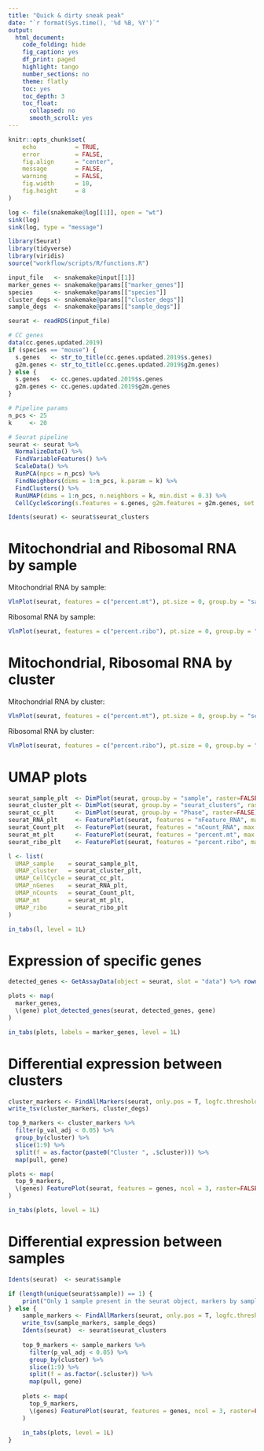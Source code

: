 ```yaml
---
title: "Quick & dirty sneak peak"
date: "`r format(Sys.time(), '%d %B, %Y')`"
output:
  html_document:
    code_folding: hide
    fig_caption: yes
    df_print: paged
    highlight: tango
    number_sections: no
    theme: flatly
    toc: yes
    toc_depth: 3
    toc_float:
      collapsed: no
      smooth_scroll: yes
---
```


```r
knitr::opts_chunk$set(
    echo           = TRUE,
    error          = FALSE,
    fig.align      = "center",
    message        = FALSE,
    warning        = FALSE,
    fig.width      = 10,
    fig.height     = 8
)
```

```r
log <- file(snakemake@log[[1]], open = "wt")
sink(log)
sink(log, type = "message")
```

```r
library(Seurat)
library(tidyverse)
library(viridis)
source("workflow/scripts/R/functions.R")
```

```r
input_file   <- snakemake@input[[1]]
marker_genes <- snakemake@params[["marker_genes"]]
species      <- snakemake@params[["species"]]
cluster_degs <- snakemake@params[["cluster_degs"]]
sample_degs  <- snakemake@params[["sample_degs"]]
```

```r
seurat <- readRDS(input_file)
```

```r
# CC genes
data(cc.genes.updated.2019)
if (species == "mouse") {
  s.genes   <- str_to_title(cc.genes.updated.2019$s.genes)
  g2m.genes <- str_to_title(cc.genes.updated.2019$g2m.genes)
} else {
  s.genes   <- cc.genes.updated.2019$s.genes
  g2m.genes <- cc.genes.updated.2019$g2m.genes
}

# Pipeline params
n_pcs <- 25
k     <- 20

# Seurat pipeline
seurat <- seurat %>%
  NormalizeData() %>%
  FindVariableFeatures() %>%
  ScaleData() %>%
  RunPCA(npcs = n_pcs) %>%
  FindNeighbors(dims = 1:n_pcs, k.param = k) %>%
  FindClusters() %>%
  RunUMAP(dims = 1:n_pcs, n.neighbors = k, min.dist = 0.3) %>%
  CellCycleScoring(s.features = s.genes, g2m.features = g2m.genes, set.ident = TRUE)

Idents(seurat) <- seurat$seurat_clusters
```

# Mitochondrial and Ribosomal RNA by sample

Mitochondrial RNA by sample:

```r
VlnPlot(seurat, features = c("percent.mt"), pt.size = 0, group.by = "sample") + theme(legend.position = "none")
```

Ribosomal RNA by sample:

```r
VlnPlot(seurat, features = c("percent.ribo"), pt.size = 0, group.by = "sample") + theme(legend.position = "none")
```


# Mitochondrial, Ribosomal RNA by cluster

Mitochondrial RNA by cluster:

```r
VlnPlot(seurat, features = c("percent.mt"), pt.size = 0, group.by = "seurat_clusters") + theme(legend.position = "none")
```

Ribosomal RNA by cluster:

```r
VlnPlot(seurat, features = c("percent.ribo"), pt.size = 0, group.by = "seurat_clusters") + theme(legend.position = "none")
```


# UMAP plots {.tabset .tabset-fade}

```r
seurat_sample_plt  <- DimPlot(seurat, group.by = "sample", raster=FALSE)
seurat_cluster_plt <- DimPlot(seurat, group.by = "seurat_clusters", raster=FALSE)
seurat_cc_plt      <- DimPlot(seurat, group.by = "Phase", raster=FALSE)
seurat_RNA_plt     <- FeaturePlot(seurat, features = "nFeature_RNA", max.cutoff = "q99", raster=FALSE) + scale_color_viridis()
seurat_Count_plt   <- FeaturePlot(seurat, features = "nCount_RNA", max.cutoff = "q99", raster=FALSE) + scale_color_viridis()
seurat_mt_plt      <- FeaturePlot(seurat, features = "percent.mt", max.cutoff = "q99", raster=FALSE) + scale_color_viridis()
seurat_ribo_plt    <- FeaturePlot(seurat, features = "percent.ribo", max.cutoff = "q99", raster=FALSE) + scale_color_viridis()

l <- list(
  UMAP_sample    = seurat_sample_plt,
  UMAP_cluster   = seurat_cluster_plt,
  UMAP_CellCycle = seurat_cc_plt,
  UMAP_nGenes    = seurat_RNA_plt,
  UMAP_nCounts   = seurat_Count_plt,
  UMAP_mt        = seurat_mt_plt,
  UMAP_ribo      = seurat_ribo_plt
)

in_tabs(l, level = 1L)
```

# Expression of specific genes {.tabset .tabset-fade}

```r
detected_genes <- GetAssayData(object = seurat, slot = "data") %>% rownames()

plots <- map(
  marker_genes,
  \(gene) plot_detected_genes(seurat, detected_genes, gene)
)

in_tabs(plots, labels = marker_genes, level = 1L)
```


# Differential expression between clusters {.tabset .tabset-fade}

```r
cluster_markers <- FindAllMarkers(seurat, only.pos = T, logfc.threshold = 0.25)
write_tsv(cluster_markers, cluster_degs)

top_9_markers <- cluster_markers %>% 
  filter(p_val_adj < 0.05) %>%
  group_by(cluster) %>%
  slice(1:9) %>%
  split(f = as.factor(paste0("Cluster ", .$cluster))) %>%
  map(pull, gene)

plots <- map(
  top_9_markers,
  \(genes) FeaturePlot(seurat, features = genes, ncol = 3, raster=FALSE) & scale_color_viridis()
)

in_tabs(plots, level = 1L)
```

# Differential expression between samples {.tabset .tabset-fade}

```r
Idents(seurat)  <- seurat$sample

if (length(unique(seurat$sample)) == 1) {
    print("Only 1 sample present in the seurat object, markers by sample can't be calculated.")
} else {
    sample_markers <- FindAllMarkers(seurat, only.pos = T, logfc.threshold = 0.25)
    write_tsv(sample_markers, sample_degs)
    Idents(seurat)  <- seurat$seurat_clusters
    
    top_9_markers <- sample_markers %>% 
      filter(p_val_adj < 0.05) %>%
      group_by(cluster) %>%
      slice(1:9) %>%
      split(f = as.factor(.$cluster)) %>%
      map(pull, gene)
    
    plots <- map(
      top_9_markers,
      \(genes) FeaturePlot(seurat, features = genes, ncol = 3, raster=FALSE) & scale_color_viridis()
    )
    
    in_tabs(plots, level = 1L)
}
```